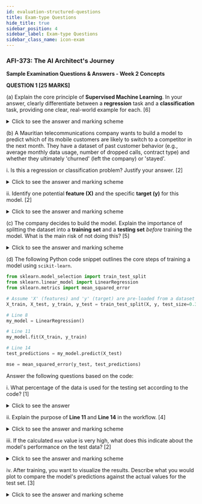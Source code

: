 ```yaml
---
id: evaluation-structured-questions
title: Exam-type Questions
hide_title: true
sidebar_position: 4
sidebar_label: Exam-type Questions
sidebar_class_name: icon-exam
---
```


<ModuleBanner />

### **AFI-373: The AI Architect's Journey**

**Sample Examination Questions & Answers - Week 2 Concepts**

**QUESTION 1 [25 MARKS]**

(a) Explain the core principle of **Supervised Machine Learning**. In your answer, clearly differentiate between a **regression** task and a **classification** task, providing one clear, real-world example for each.
[6]

<details>
<summary>Click to see the answer and marking scheme</summary>

**Answer:**

The core principle of **Supervised Machine Learning** is to learn a mapping function from input variables (features) to an output variable (target) based on a set of example input-output pairs. It is called "supervised" because the training data includes the "correct answers" or labels, which supervise the learning process.

The differentiation is as follows:

* **Regression:** This is used when the target variable is a continuous, numerical value. The goal is to predict "how much" or "how many".
    * **Example:** Predicting the price of a flight ticket in Mauritian Rupees based on factors like the date of booking, destination, and airline.
* **Classification:** This is used when the target variable is a discrete category or class. The goal is to predict "which one" or "what type".
    * **Example:** Analyzing a patient's medical data to predict whether they have diabetes (`Yes` or `No`).

**Marking Scheme:**

* [2 Marks] - For a clear explanation of Supervised Learning (learning from labeled data).
* [1 Mark] - For correctly defining a regression task (predicting continuous values).
* [1 Mark] - For a suitable example of regression.
* [1 Mark] - For correctly defining a classification task (predicting discrete categories).
* [1 Mark] - For a suitable example of classification.

</details>

(b) A Mauritian telecommunications company wants to build a model to predict which of its mobile customers are likely to switch to a competitor in the next month. They have a dataset of past customer behavior (e.g., average monthly data usage, number of dropped calls, contract type) and whether they ultimately 'churned' (left the company) or 'stayed'.

i. Is this a regression or classification problem? Justify your answer.
[2]

<details>
<summary>Click to see the answer and marking scheme</summary>

**Answer:**

This is a **classification** problem.

* **Justification:** The model's goal is to predict a discrete, categorical outcome: whether a customer will belong to the class 'churn' or the class 'stay'. It is not predicting a continuous numerical value.

**Marking Scheme:**

* [1 Mark] - For correctly identifying it as a classification problem.
* [1 Mark] - For the correct justification (predicting a discrete category).

</details>

ii. Identify one potential **feature (X)** and the specific **target (y)** for this model.
[2]

<details>
<summary>Click to see the answer and marking scheme</summary>

**Answer:**

* **Potential Feature (X):** Any one of: average monthly data usage, number of dropped calls, contract type, customer age, etc.
* **Target (y):** The 'churn' status (a variable with two values: 'churn' or 'stay').

**Marking Scheme:**

* [1 Mark] - For identifying a reasonable feature from the scenario.
* [1 Mark] - For correctly identifying the target variable.

</details>

(c) The company decides to build the model. Explain the importance of splitting the dataset into a **training set** and a **testing set** *before* training the model. What is the main risk of not doing this?
[5]

<details>
<summary>Click to see the answer and marking scheme</summary>

**Answer:**

It is critically important to split the data into a training set and a testing set to get an **unbiased evaluation** of the model's performance on new, unseen data. The model learns the patterns from the training set only. The testing set is kept completely separate and is used at the end to simulate how the model would perform in the real world.

The main risk of not doing this (i.e., testing the model on the same data it was trained on) is **overfitting**. The model might simply "memorize" the answers for the training data, resulting in a misleadingly high performance score. This "overfitted" model would have learned the noise and specific quirks of the training data rather than the true underlying pattern, and would likely perform very poorly when deployed to make predictions on actual new customers.

**Marking Scheme:**

* [2 Marks] - For explaining the need for an unbiased evaluation on unseen data.
* [2 Marks] - For identifying and explaining the risk of overfitting or memorization.
* [1 Mark] - For overall clarity and structure of the explanation.

</details>

(d) The following Python code snippet outlines the core steps of training a model using `scikit-learn`.

```python
from sklearn.model_selection import train_test_split
from sklearn.linear_model import LinearRegression
from sklearn.metrics import mean_squared_error

# Assume 'X' (features) and 'y' (target) are pre-loaded from a dataset
X_train, X_test, y_train, y_test = train_test_split(X, y, test_size=0.3, random_state=101)

# Line 8
my_model = LinearRegression()

# Line 11
my_model.fit(X_train, y_train)

# Line 14
test_predictions = my_model.predict(X_test)

mse = mean_squared_error(y_test, test_predictions)
```

Answer the following questions based on the code:

i. What percentage of the data is used for the testing set according to the code?
[1]

<details>
<summary>Click to see the answer</summary>

**Answer:** 30%

**Marking Scheme:** [1 Mark] for the correct percentage, derived from `test_size=0.3`.

</details>

ii. Explain the purpose of **Line 11** and **Line 14** in the workflow.
[4]

<details>
<summary>Click to see the answer and marking scheme</summary>

**Answer:**

* **Line 11 (`my_model.fit(X_train, y_train)`):** This is the **training step**. The `.fit()` method takes the training features (`X_train`) and training labels (`y_train`) and makes the `my_model` object learn the mathematical relationship between them.
* **Line 14 (`my_model.predict(X_test)`):** This is the **prediction/inference step**. After the model has been trained, this line uses the trained `my_model` to make predictions on the testing features (`X_test`), which the model has never seen before.

**Marking Scheme:** [2 Marks] for a clear explanation of Line 11 (training). [2 Marks] for a clear explanation of Line 14 (prediction on test data).

</details>

iii. If the calculated `mse` value is very high, what does this indicate about the model's performance on the test data?
[2]

<details>
<summary>Click to see the answer and marking scheme</summary>

**Answer:**
A very high Mean Squared Error (MSE) indicates that the model's performance is **poor**. It means there is a large average difference between the model's predicted values and the actual true values in the test set.

**Marking Scheme:** [2 Marks] for a correct interpretation (poor performance / large difference between predicted and actual values).

</details>

iv. After training, you want to visualize the results. Describe what you would plot to compare the model's predictions against the actual values for the test set.
[3]

<details>
<summary>Click to see the answer and marking scheme</summary>

**Answer:**
To visualize the results, you would create a **scatter plot**.

* The x-axis would represent the feature from the test set (`X_test`).
* The y-axis would represent the actual target values from the test set (`y_test`). This would show the "ground truth" data points.
* On top of this scatter plot, you would plot a **line** representing the model's predictions (`test_predictions`) against the test features (`X_test`). This line shows the relationship the model has learned.

**Marking Scheme:**

* [1 Mark] - For suggesting a scatter plot.
* [1 Mark] - For correctly identifying the axes for the actual data points (X\_test vs y\_test).
* [1 Mark] - For correctly identifying what the regression line represents (X\_test vs predictions).

</details>
